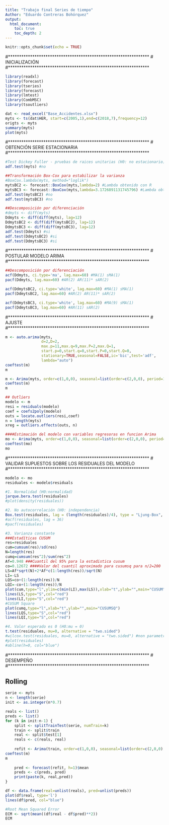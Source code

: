 ```yaml
---
title: "Trabajo final Series de tiempo"
Author: "Eduardo Contreras Bohórquez"
output:
  html_document:
    toc: true
    toc_depth: 2
---
```


```r
knitr::opts_chunk$set(echo = TRUE)
```

#****************************************************************
# INICIALIZACIÓN
#****************************************************************

```r
library(readxl)
library(forecast)
library(tseries)
library(forecast)
library(lmtest)
library(CombMSC)
library(tsoutliers)

dat <- read_excel("Base_Accidentes.xlsx")
myts <- ts(dat$HER, start=c(2005,1),end=c(2018,7),frequency=12)
origts <- myts
summary(myts)
plot(myts)
```

#****************************************************************
# OBTENCIÓN SERIE ESTACIONARIA
#****************************************************************

```r
#Test Dickey Fuller - pruebas de raices unitarias (H0: no estacionario)
adf.test(myts) #no

##Transformación Box-Cox para estabilizar la varianza
#BoxCox.lambda(myts, method="loglik")
mytsBC2 <- forecast::BoxCox(myts,lambda=2) #Lambda obtenido con R
mytsBC3 <- forecast::BoxCox(myts,lambda=3.1726891131745796) #Lambda obtenido con python
adf.test(mytsBC2) #no
adf.test(mytsBC3) #no

##Descomposición por diferenciación
#dmyts <- diff(myts)
Ddmyts <- diff(diff(myts), lag=12)
DdmytsBC2 <- diff(diff(mytsBC2), lag=12)
DdmytsBC3 <- diff(diff(mytsBC3), lag=12)
adf.test(Ddmyts) #si
adf.test(DdmytsBC2) #si
adf.test(DdmytsBC3) #si
```

#****************************************************************
# POSTULAR MODELO ARIMA
#****************************************************************

```r
##Descomposición por diferenciación
acf(Ddmyts, ci.type='ma', lag.max=60) #MA(1) sMA(1)
pacf(Ddmyts, lag.max=60) #AR(2) AR(11)* sAR(2)

acf(DdmytsBC2, ci.type='white', lag.max=60) #MA(1) sMA(1)
pacf(DdmytsBC2, lag.max=60) #AR(2) AR(11)* sAR(2)

acf(DdmytsBC3, ci.type='white', lag.max=60) #MA(9) sMA(1)
pacf(DdmytsBC3, lag.max=60) #AR(11) sAR(2)
```

#****************************************************************
# AJUSTE
#****************************************************************

```r
m <- auto.arima(myts,
                d=2,D=2,
                max.p=11,max.q=9,max.P=2,max.Q=1,
                start.p=0,start.q=0,start.P=0,start.Q=0,
                stationary=TRUE,seasonal=FALSE,ic='bic',test='adf',
                lambda="auto")
coeftest(m)
m
```

```r
m <- Arima(myts, order=c(1,0,0), seasonal=list(order=c(2,0,0), period=12), include.mean=T, lambda=2, method="CSS-ML", xreg=NULL)
coeftest(m)
m

## Outliers
modelo <- m
resi = residuals(modelo)
coef = coefs2poly(modelo)
outs = locate.outliers(resi,coef)
n = length(myts)
xreg = outliers.effects(outs, n)

####Estimación del modelo con variables regresoras en funcion Arima
mo <- Arima(myts, order=c(1,0,0), seasonal=list(order=c(2,0,0), period=12), include.mean=T, lambda=2, method="CSS-ML", xreg=xreg)
coeftest(mo)
mo
```


#****************************************************************
# VALIDAR SUPUESTOS SOBRE LOS RESIDUALES DEL MODELO
#****************************************************************

```r
modelo <- mo
residuales <- modelo$residuals

#1. Normalidad (H0:normalidad) 
jarque.bera.test(residuales)
#plot(density(residuales))

#2. No autocorrelación (H0: independencia)
Box.test(residuales, lag = (length(residuales)/4), type = "Ljung-Box", fitdf = 2)
#acf(residuales, lag = 36)
#pacf(residuales)

#3. Varianza constante
###Estadíticas CUSUM
res=residuales
cum=cumsum(res)/sd(res)
N=length(res)
cumq=cumsum(res^2)/sum(res^2)
Af=0.948 ###Cuantil del 95% para la estadistica cusum
co=0.12672 ####Valor del cuantil aproximado para cusumsq para n/2=200
LS=Af*sqrt(N)+2*Af*c(1:length(res))/sqrt(N)
LI=-LS
LQS=co+(1:length(res))/N
LQI=-co+(1:length(res))/N
plot(cum,type="l",ylim=c(min(LI),max(LS)),xlab="t",ylab="",main="CUSUM")
lines(LS,type="S",col="red")
lines(LI,type="S",col="red")
#CUSUM Square
plot(cumq,type="l",xlab="t",ylab="",main="CUSUMSQ")                      
lines(LQS,type="S",col="red")       
lines(LQI,type="S",col="red")

#4. Valor esperado es 0 (H0:mu = 0)
t.test(residuales, mu=0, alternative = "two.sided")
#wilcox.test(residuales, mu=0, alternative = "two.sided") #non parametric
#plot(residuales)
#abline(h=0, col="blue")
```

#****************************************************************
# DESEMPEÑO
#****************************************************************


## Rolling
```r
serie <- myts
n <- length(serie)
init <- as.integer(n*0.7)

reals <- list()
preds <- list()
for (k in init:n-1) {
    split <- splitTrainTest(serie, numTrain=k)
    train <- split$train
    real <- split$test[1]
    reals <- c(reals, real)
    
    refit <- Arima(train, order=c(1,0,0), seasonal=list(order=c(2,0,0), period=12), include.mean=T, lambda=2, method="CSS-ML", xreg=NULL)
coeftest(m)
m
    
    pred <- forecast(refit, h=1)$mean
    preds <- c(preds, pred)
    print(paste(k, real,pred))
}

df <- data.frame(real=unlist(reals), pred=unlist(preds))
plot(df$real, type='l')
lines(df$pred, col="blue")

#Root Mean Squared Error
ECM <- sqrt(mean((df$real - df$pred)**2))
ECM
```



